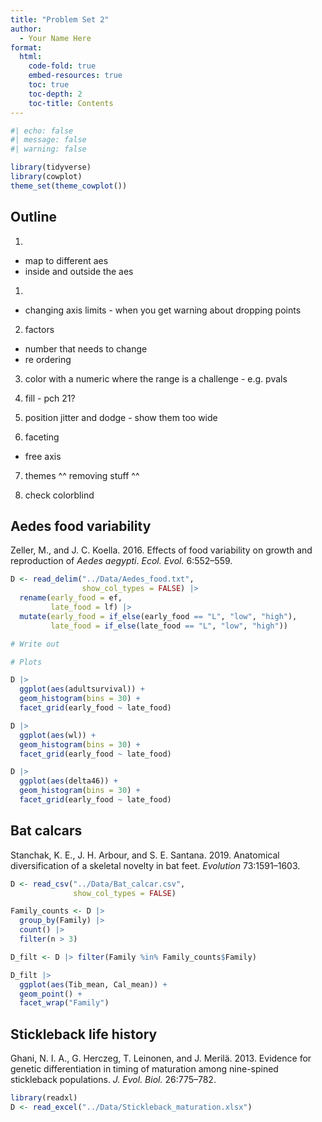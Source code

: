```yaml
---
title: "Problem Set 2"
author:
  - Your Name Here
format: 
  html:
    code-fold: true
    embed-resources: true
    toc: true
    toc-depth: 2
    toc-title: Contents
---
```


```r
#| echo: false
#| message: false
#| warning: false

library(tidyverse)
library(cowplot)
theme_set(theme_cowplot())
```


## Outline

1.
- map to different aes 
- inside and outside the aes

1. 
- changing axis limits - when you get warning about dropping points


2. factors 
- number that needs to change
- re ordering

3. color with a numeric where the range is a challenge - e.g. pvals

4. fill - pch 21?

5. position jitter and dodge - show them too wide 

6. faceting 
- free axis

7. themes ^^
removing stuff ^^

8. check colorblind


## Aedes food variability

Zeller, M., and J. C. Koella. 2016. Effects of food variability on growth and reproduction of *Aedes aegypti*. *Ecol. Evol.* 6:552–559.

```r
D <- read_delim("../Data/Aedes_food.txt",
                show_col_types = FALSE) |> 
  rename(early_food = ef,
         late_food = lf) |> 
  mutate(early_food = if_else(early_food == "L", "low", "high"),
         late_food = if_else(late_food == "L", "low", "high"))

# Write out

# Plots

D |> 
  ggplot(aes(adultsurvival)) +
  geom_histogram(bins = 30) +
  facet_grid(early_food ~ late_food)

D |> 
  ggplot(aes(wl)) +
  geom_histogram(bins = 30) +
  facet_grid(early_food ~ late_food)

D |> 
  ggplot(aes(delta46)) +
  geom_histogram(bins = 30) +
  facet_grid(early_food ~ late_food)
```


## Bat calcars

Stanchak, K. E., J. H. Arbour, and S. E. Santana. 2019. Anatomical diversification of a skeletal novelty in bat feet. *Evolution* 73:1591–1603.

```r
D <- read_csv("../Data/Bat_calcar.csv",
              show_col_types = FALSE)

Family_counts <- D |> 
  group_by(Family) |> 
  count() |> 
  filter(n > 3)

D_filt <- D |> filter(Family %in% Family_counts$Family)

D_filt |> 
  ggplot(aes(Tib_mean, Cal_mean)) +
  geom_point() +
  facet_wrap("Family")
```


## Stickleback life history

Ghani, N. I. A., G. Herczeg, T. Leinonen, and J. Merilä. 2013. Evidence for genetic differentiation in timing of maturation among nine-spined stickleback populations. *J. Evol. Biol.* 26:775–782.

```r
library(readxl)
D <- read_excel("../Data/Stickleback_maturation.xlsx")
```

